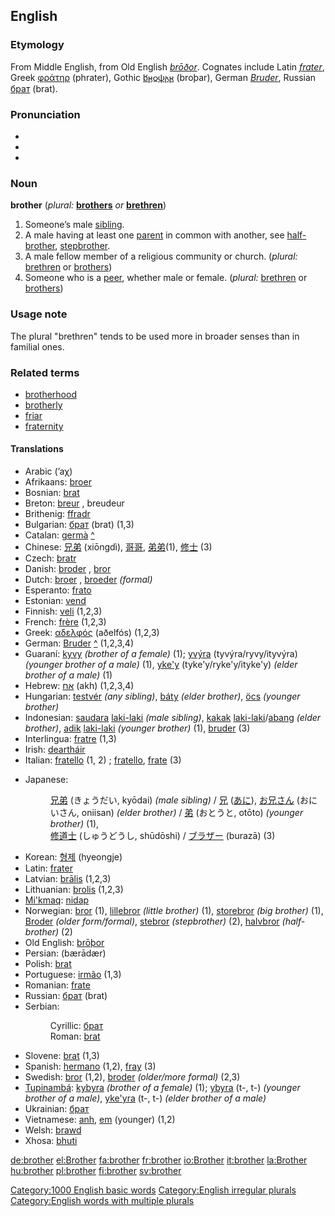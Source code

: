 ==English==

{{rank|deep|meet|interest|473|brother|I've|longer|paid}}

===Etymology===
From Middle English, from Old English ''[[broþor|brōðor]]''. Cognates include Latin ''[[frater]]'', Greek [[φράτηρ]] (phrater), Gothic [[𐌱𐍂𐍉𐌸𐌰𐍂]] (broþar), German ''[[Bruder]]'', Russian [[брат]] (brat).

===Pronunciation===
*{{AHD|brŭ''th'''ə(r)}}
*{{IPA|/ˈbrʌðə(r)/}}
*{{SAMPA|"brVD@(r)/}}

===Noun===
'''brother'''  (''plural:'' '''[[brothers]]''' ''or'' '''[[brethren]]''')

# Someone’s male [[sibling]].
# A male having at least one [[parent]] in common with another, see [[half-brother]], [[stepbrother]].
# A male fellow member of a religious community or church. (''plural:'' [[brethren]] or [[brothers]])
# Someone who is a [[peer]], whether male or female. (''plural:'' [[brethren]] or [[brothers]])

===Usage note===
<!--Usage note belongs in [[brothers]] (also?)-->
The plural "brethren" tends to be used more in broader senses than in familial ones.

===Related terms===
*[[brotherhood]]
*[[brotherly]]
*[[friar]]
*[[fraternity]]

====Translations====
{{top}}
*Arabic {{ARchar|[[اخ|أخ]]}} (’aχ) {{m}}
*Afrikaans: [[broer]]
*Bosnian: [[brat]] {{m}} {{s}}
*Breton: [[breur]] {{m}}, breudeur {{p}}
*Brithenig: [[ffradr]] {{m}}
*Bulgarian: [[брат]] (brat) {{m}} (1,3)
*Catalan: [[germà]] {{m}} [[:ca:germà|^]] 
*Chinese: [[兄弟]] (xiōngdì), [[哥哥]], [[弟弟]](1), [[修士]] (3)
*Czech: [[bratr]] {{m}}
*Danish: [[broder]] {{c}}, [[bror]] {{c}}
*Dutch: [[broer]] {{m}}, [[broeder]] {{m}} ''(formal)''
*Esperanto: [[frato]]
*Estonian: [[vend]]
*Finnish: [[veli]] {{m}} (1,2,3)
*French: [[frère]] {{m}} (1,2,3)
*Greek: [[αδελφός]] (aðelfós) {{m}} (1,2,3)
*German: [[Bruder]] {{m}} [[:de:Bruder|^]] (1,2,3,4)
*Guaraní: [[kyvy]] ''(brother of a female)'' (1); [[yvýra]] (tyvýra/ryvy/ityvýra) ''(younger brother of a male)'' (1), [[yke'y]] (tyke'y/ryke'y/ityke'y) ''(elder brother of a male)'' (1)
*Hebrew: [[אח]] (akh) {{m}} (1,2,3,4)
*Hungarian: [[testvér]] ''(any sibling)'', [[báty]] ''(elder brother)'', [[öcs]] ''(younger brother)''
*Indonesian: [[saudara]] [[laki-laki]] ''(male sibling)'', [[kakak]] [[laki-laki]]/[[abang]] ''(elder brother)'', [[adik]] [[laki-laki]] ''(younger brother)'' (1), [[bruder]] (3)
*Interlingua: [[fratre]] (1,3)
*Irish: [[deartháir]]
*Italian: [[fratello]] (1, 2) {{m}}; [[fratello]], [[frate]] {{m}} (3)
{{mid}}
*Japanese: 
*:[[兄弟]] (きょうだい, kyōdai) ''(male sibling)'' / [[兄]] ([[あに]]), [[お兄さん]] (おにいさん, oniisan) ''(elder brother)'' / [[弟]] (おとうと, otōto) ''(younger brother)'' (1),
*:[[修道士]] (しゅうどうし, shūdōshi) / [[ブラザー]] (burazā) (3)
*Korean: [[형제]] (hyeongje)
*Latin: [[frater]] {{m}}
*Latvian: [[brālis]] {{m}} (1,2,3)
*Lithuanian: [[brolis]] {{m}} (1,2,3)
*[[Mi'kmaq]]: [[nidap]]
*Norwegian: [[bror]] (1), [[lillebror]] ''(little brother)'' (1), [[storebror]] ''(big brother)'' (1), [[Broder]] ''(older form/formal)'', [[stebror]] ''(stepbrother)'' (2), [[halvbror]] ''(half-brother)'' (2)
*Old English: [[broþor|brōþor]] {{m}}
*Persian: {{FAchar|[[برادر|بَرادَر]]}} (bærādær)
*Polish: [[brat#Polish|brat]] {{m}}
*Portuguese: [[irmão]] {{m}} (1,3)
*Romanian: [[frate]] {{m}}
*Russian: [[брат#Russian|брат]] (brat) {{m}}
*Serbian:
*:Cyrillic: [[брат#Serbian|брат]] {{m}}
*:Roman: [[brat#Serbian|brat]] {{m}}
*Slovene: [[brat#Slovene|brat]] {{m}} (1,3)
*Spanish: [[hermano]] {{m}} (1,2), [[fray]] (3)
*Swedish: [[bror]] (1,2), [[broder]] ''(older/more formal)'' (2,3)
*[[Tupinambá]]: [[kybyra]] ''(brother of a female)'' (1); [[ybyra]] (t-, t-) ''(younger brother of a male)'', [[yke'yra]] (t-, t-) ''(elder brother of a male)''
*Ukrainian: [[брат#Ukrainian|брат]] {{m}}
*Vietnamese: [[anh]], [[em]] (younger) (1,2)
*Welsh: [[brawd]] {{m}}
*Xhosa: [[bhuti]]
{{bottom}}

[[Category:1000 English basic words]]
[[Category:English irregular plurals]]
[[Category:English words with multiple plurals]]

[[de:brother]]
[[el:Brother]]
[[fa:brother]]
[[fr:brother]]
[[io:Brother]]
[[it:brother]]
[[la:Brother]]
[[hu:brother]]
[[pl:brother]]
[[fi:brother]]
[[sv:brother]]